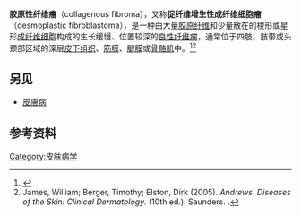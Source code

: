 '''胶原性纤维瘤'''（collagenous fibroma），又称'''促纤维增生性成纤维细胞瘤'''（desmoplastic fibroblastoma），是一种由大量[[胶原纤维|胶原纤维]]和少量散在的梭形或星形[[成纤维细胞|成纤维细胞]]构成的生长缓慢、位置较深的[[良性肿瘤|良性纤维瘤]]，通常位于四肢、肢带或头颈部区域的深层[[皮下组织|皮下组织]]、[[筋膜|筋膜]]、[[腱膜|腱膜]]或[[骨骼肌|骨骼肌]]中。<ref>{{Cite book|title=病理学名词|last=医学名词审定委员会 病理学名词审定|publisher=科学出版社|year=2020|isbn=9787030660770}}</ref><ref name="Andrews">James, William; Berger, Timothy; Elston, Dirk (2005). ''Andrews' Diseases of the Skin: Clinical Dermatology''. (10th ed.). Saunders. {{ISBN|0-7216-2921-0}}.</ref>{{Rp|605}}

== 另见 ==

* [[皮膚病|皮膚病]]

== 参考资料 ==
{{Reflist}}
[[Category:皮肤病学|Category:皮肤病学]]